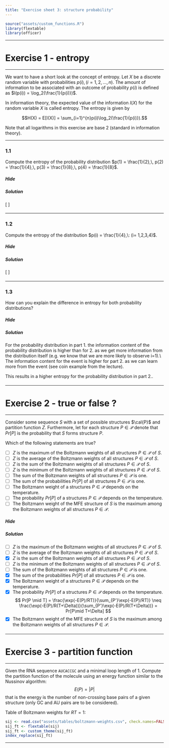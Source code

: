 ```yaml
---
title: "Exercise sheet 3: structure probability"
---
```


```r
source("assets/custom_functions.R")
library(flextable)
library(officer)
```

---------------------------------

# Exercise 1 - entropy

---------------------------------

We want to have a short look at the concept of entropy.
Let $X$ be a discrete random variable with probabilities $p(i), (i=1,2,\ldots,n)$.
The amount of information to be associated with an outcome of probability $p(i)$
is defined as $I(p(i)) = \log_2(\frac{1}{p(i)})$.

In information theory, the expected value of the information $I(X)$ for the random variable $X$ is called entropy.
The entropy is given by

$$H(X) = E[I(X)] = \sum_{i=1}^{n}p(i)\log_2(\frac{1}{p(i)}).$$

Note that all logarithms in this exercise are base 2 (standard in information theory).

---------------------------------

### 1.1

::: {.question data-latex=""}

Compute the entropy of the probability distribution $p(1) = \frac{1}{2},\, p(2) = \frac{1}{4},\, p(3) = \frac{1}{8},\, p(4) = \frac{1}{8}$.

:::

#### {.tabset}

##### Hide

##### Solution

::: {.answer data-latex=""}

\[
\begin{align*}
H(X) & = p(1)\log\left(\frac{1}{p(1)}\right) + p(2)\log\left(\frac{1}{p(2)}\right) + p(3)\log\left(\frac{1}{p(3)}\right) + p(4)\log\left(\frac{1}{p(4)}\right)\\
& = \frac{1}{2} + \frac{2}{4} + \frac{3}{8} + \frac{3}{8}\\
& = \frac{14}{8}
\end{align*}
\]

:::

#### {-}

---------------------------------

### 1.2

::: {.question data-latex=""}

Compute the entropy of the distribution $p(i) = \frac{1}{4},\: (i= 1,2,3,4)$.

:::

#### {.tabset}

##### Hide

##### Solution

::: {.answer data-latex=""}

\[
\begin{align*}
H(X) & = & 4 \cdot p(i) \log(\frac{1}{p(i)})\\
& = & 2
\end{align*}
\]

:::

#### {-}

---------------------------------

### 1.3

::: {.question data-latex=""}

How can you explain the difference in entropy for both probability distributions?

:::

#### {.tabset}

##### Hide

##### Solution

::: {.answer data-latex=""}

For the probability distribution in part 1. the information content of the probability distribution is higher than for 2. as we get more information from the distribution itself (e.g. we know that we are more likely to observe i=1).\\
The information content for the event is higher for part 2. as we can learn more from the event (see coin example from the lecture).

This results in a higher entropy for the probability distribution in part 2..
:::

#### {-}

---------------------------------

# Exercise 2 - true or false ?

---------------------------------

Consider some sequence $S$ with a set of possible structures
$\cal{P}$ and partition function $Z$. Furthermore, let for each
structure $P\in\mathcal{P}$ denote that $Pr[P]$ is the probability that $S$ forms
structure $P$.

Which of the following statements are true?

::: {.question data-latex=""}

- [ ]  $Z$ is the maximum of the Boltzmann weights of all structures $P\in\mathcal{P}$ of $S$.
- [ ]  $Z$ is the average of the Boltzmann weights of all structures $P\in\mathcal{P}$ of $S$.
- [ ]  $Z$ is the sum of the Boltzmann weights of all structures $P\in\mathcal{P}$ of $S$.
- [ ]  $Z$ is the minimum of the Boltzmann weights of all structures $P\in\mathcal{P}$ of $S$.
- [ ]  The sum of the Boltzmann weights of all structures $P\in\mathcal{P}$ is one.
- [ ]  The sum of the probabilities $Pr[P]$ of all structures $P\in\mathcal{P}$ is one.
- [ ]  The Boltzmann weight of a structures $P\in\mathcal{P}$ depends on the temperature.
- [ ]  The probability $Pr[P]$ of a structures $P\in\mathcal{P}$ depends on the temperature.
- [ ]  The Boltzmann weight of the MFE structure of $S$ is the maximum among the Boltzmann weights of all structures $P\in\mathcal{P}$.

:::

#### {.tabset}

##### Hide

##### Solution

::: {.answer data-latex=""}

- [ ]  $Z$ is the maximum of the Boltzmann weights of all structures $P\in\mathcal{P}$ of $S$.
- [ ]  $Z$ is the average of the Boltzmann weights of all structures $P\in\mathcal{P}$ of $S$.
- [x]  $Z$ is the sum of the Boltzmann weights of all structures $P\in\mathcal{P}$ of $S$.
- [ ]  $Z$ is the minimum of the Boltzmann weights of all structures $P\in\mathcal{P}$ of $S$.
- [ ]  The sum of the Boltzmann weights of all structures $P\in\mathcal{P}$ is one.
- [x]  The sum of the probabilities $Pr[P]$ of all structures $P\in\mathcal{P}$ is one.
- [x]  The Boltzmann weight of a structures $P\in\mathcal{P}$ depends on the temperature.
- [x]  The probability $Pr[P]$ of a structures $P\in\mathcal{P}$ depends on the temperature.
$$
 Pr[P \mid T] = \frac{\exp(-E(P)/RT)}{\sum_{P'}\exp(-E(P)/RT)}
 \neq
 \frac{\exp(-E(P)/R(T+\Delta))}{\sum_{P'}\exp(-E(P)/R(T+\Delta))} =
 Pr[P\mid T+\Delta]
$$
- [x]  The Boltzmann weight of the MFE structure of $S$ is the maximum among the Boltzmann weights of all structures $P\in\mathcal{P}$.

:::

#### {-}

---------------------------------

# Exercise 3 - partition function

---------------------------------

Given the RNA sequence `AUCACCGC` and a minimal loop length of $1$.
Compute the partition function of the molecule using an energy function similar to the Nussinov algorithm:
$$
	E(P) = |P|
$$
that is the energy is the number of non-crossing base pairs of a given structure
(only GC and AU pairs are to be considered).

Table of Boltzmann weights for $RT = 1$:

```r
sij <- read.csv("assets/tables/boltzmann-weights.csv", check.names=FALSE, sep=";")
sij_ft <- flextable(sij)
sij_ft <- custom_theme(sij_ft)
index_replace(sij_ft)
```

---------------------------------


<script src="assets/js/scripts.js"></script>
